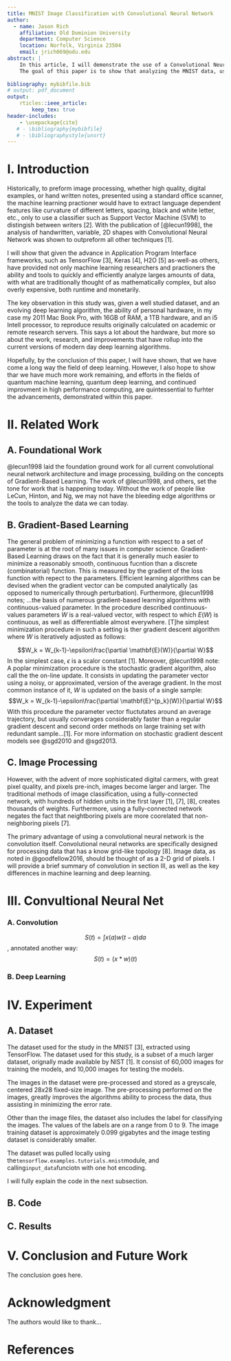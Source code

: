 ```yaml
---
title: MNIST Image Classification with Convolutional Neural Network
author:
  - name: Jason Rich
    affiliation: Old Dominion University
    department: Computer Science
    location: Norfolk, Virginia 23504
    email: jrich069@odu.edu
abstract: |
    In this article, I will demonstrate the use of a Convolutional Neural Networks (CNN) as a technique for image classification. The dataset used for this study is The MNIST database of handwritten digits, which contains a training set of 60,000 examples, and a test set of 10,000 example. The dataset is a subset of the larger set available from National Institute of Standards and Technology [1].
    The goal of this paper is to show that analyzing the MNIST data, using Anaconda's python 3.5 distribution, and Google's TensorFlow package for python3, on a standard laptop is not only possible, but also efficient, accurate, and certainly affordable. Moreover, I will show that CNN will converage in as little as 2000 steps, and that as the steps increase, the error rate draws closer and closer to zero, as the accuracy of the model grows closer and closer to 100%.
    
bibliography: mybibfile.bib
# output: pdf_document
output: 
    rticles::ieee_article:
        keep_tex: true
header-includes:
    - \usepackage{cite}
   # - \bibliography{mybibfile}
   # - \bibliographystyle{unsrt}
---
```



I. Introduction
=============
<!-- no \IEEEPARstart -->
Historically, to preform image processing, whether high quality, digital examples, or hand written notes, presented using a standard office scanner, the machine learning practioner would have to extract language dependent features like curvature of different letters, spacing, black and white letter, etc., only to use a classifier such as Support Vector Machine (SVM) to distingish between writers [2]. With the publication of [@lecun1998], the analysis of handwritten, variable, 2D shapes with Convolutional Neural Network was shown to outpreform all other techniques [1].

I will show that given the advance in Application Program Interface frameworks, such as TensorFlow [3], Keras [4], H2O [5] as-well-as others, have provided not only machine learning researchers and practioners the ability and tools to quickly and efficiently analyze larges amounts of data, with what are traditionally thought of as mathematically complex, but also overly expensive, both runtime and monetarily.

The key observation in this study was, given a well studied dataset, and an evolving deep learning algorithm, the ability of personal hardware, in my case my 2011 Mac Book Pro, with 16GB of RAM, a 1TB hardware, and an i5 Intell processor, to reproduce results originally calculated on academic or remote research servers. This says a lot about the hardware, but more so about the work, research, and improvements that have rollup into the current versions of modern day deep learning algorithms. 

Hopefully, by the conclusion of this paper, I will have shown, that we have come a long way the field of deep learning. However, I also hope to show thar we have much more work remaining, and efforts in the fields of quantum machine learning, quantum deep learning, and continued improvment in high performance computing, are quintessential to furhter the advancements, demonstrated within this paper. 
<!-- You must have at least 2 lines in the paragraph with the drop letter -->
<!-- (should never be an issue) -->

II. Related Work
=============

## A. Foundational Work                

@lecun1998 laid the foundation ground work for all current convolutional neural network architecture and image processing, building on the concepts of Gradient-Based Learning. The work of @lecun1998, and others, set the tone for work that is happening today. Without the work of people like LeCun, Hinton, and Ng, we may not have the bleeding edge algorithms or the tools to analyze the data we can today. 

## B. Gradient-Based Learning              

The general problem of minimizing a function with respect to a set of parameter is at the root of many issues in computer science. Gradient-Based Learning draws on the fact that it is generally much easier to minimize a reasonably smooth, continuous fucntion than a discrete (combinatorial) function. This is measured by the gradient of the loss function with repect to the parameters. Efficient learning algorithms can be devised when the gradient vector can be computed analytically (as opposed to numerically through perturbation). Furthermore, @lecun1998 notes; ...the basis of numerous gradient-based learning algorithms with continuous-valued parameter. In the procedure described continuous-values parameters $W$ is a real-valued vector, with respect to which $E(W)$ is continuous, as well as differentiable almost everywhere. [T]he simplest minimization procedure in such a setting is ther gradient descent algorithm where $W$ is iteratively adjusted as follows:

$$W_k = W_{k-1}-\epsilon\frac{\partial \mathbf{E}(W)}{\partial W}$$
In the simplest case, $\epsilon$ is a scalor constant [1]. Moreover, @lecun1998 note: A poplar minimization procedure is the stochastic gradient algorithm, also call the the on-line update. It consists in updating the parameter vector using a noisy, or approximated, version of the average gradient. In the most common instance of it, $W$ is updated on the basis of a single sample: 
$$W_k = W_{k-1}-\epsilon\frac{\partial \mathbf{E}^{p_k}(W)}{\partial W}$$
With this procedure the parameter vector fluctutates around an average trajectory, but usually converages considerably faster than a regular gradient descent and second order methods on large training set with redundant sample...[1]. For more information on stochastic gradient descent models see @sgd2010 and @sgd2013.


## C. Image Processing

However, with the advent of more sophisticated digital carmers, with great pixel quality, and pixels pre-inch, images become larger and larger. The traditional methods of image classification, using a fully-connected network, with hundreds of hidden units in the first layer [1], [7], [8], creates thousands of weights. Furthermore, using a fully-connected network negates the fact that neightboring pixels are more coorelated that non-neighboring pixels [7]. 

The primary advantage of using a convolutional neural network is the convolution itself. Convolutional neural networks are specifically designed for processing data that has a know grid-like topology [8]. Image data, as noted in @goodfellow2016, should be thought of as a 2-D grid of pixels. I will provide a brief summary of convolution in section III, as well as the key differences in machine learning and deep learning.    

III. Convultional Neural Net
=============

### A. Convolution      


$$S(t)=\int x(a)w(t-a)da$$
, annotated another way:    
$$S(t)= (x*w)(t)$$

### B. Deep Learning



IV. Experiment
=============

## A. Dataset

The dataset used for the study in the MNIST [3], extracted using TensorFlow. The dataset used for this study, is a subset of a much larger dataset, orignally made available by NIST [1]. It consist of 60,000 images for training the models, and 10,000 images for testing the models. 

The images in the dataset were pre-processed and stored as a greyscale, centered $28x28$ fixed-size image. The pre-processing performed on the images, greatly improves the algorithms ability to process the data, thus assisting in minimizing the error rate. 

Other than the image files, the dataset also includes the label for classifying the images. The values of the labels are on a range from $0$ to $9$. The image training dataset is approximately $0.099$ gigabytes and the image testing dataset is considerably smaller. 

The dataset was pulled locally using the`tensorflow.examples.tutorials.mnist`module, and calling`input_data`funciotn with one hot encoding. 



I will fully explain the code in the next subsection.  


## B. Code

## C. Results

<!-- An example of a floating figure using the graphicx package. -->
<!-- Note that \label must occur AFTER (or within) \caption. -->
<!-- For figures, \caption should occur after the \includegraphics. -->
<!-- Note that IEEEtran v1.7 and later has special internal code that -->
<!-- is designed to preserve the operation of \label within \caption -->
<!-- even when the captionsoff option is in effect. However, because -->
<!-- of issues like this, it may be the safest practice to put all your -->
<!-- \label just after \caption rather than within \caption{}. -->

<!-- Reminder: the "draftcls" or "draftclsnofoot", not "draft", class -->
<!-- option should be used if it is desired that the figures are to be -->
<!-- displayed while in draft mode. -->

<!-- \begin{figure}[!t] -->
<!-- \centering -->
<!-- \includegraphics[width=2.5in]{myfigure} -->
<!-- where an .eps filename suffix will be assumed under latex,  -->
<!-- and a .pdf suffix will be assumed for pdflatex; or what has been declared -->
<!-- via \DeclareGraphicsExtensions. -->
<!-- \caption{Simulation results for the network.} -->
<!-- \label{fig_sim} -->
<!-- \end{figure} -->

<!-- Note that the IEEE typically puts floats only at the top, even when this -->
<!-- results in a large percentage of a column being occupied by floats. -->


<!-- An example of a double column floating figure using two subfigures. -->
<!-- (The subfig.sty package must be loaded for this to work.) -->
<!-- The subfigure \label commands are set within each subfloat command, -->
<!-- and the \label for the overall figure must come after \caption. -->
<!-- \hfil is used as a separator to get equal spacing. -->
<!-- Watch out that the combined width of all the subfigures on a  -->
<!-- line do not exceed the text width or a line break will occur. -->

<!-- \begin{figure*}[!t] -->
<!-- \centering -->
<!-- \subfloat[Case I]{\includegraphics[width=2.5in]{box}% -->
<!-- \label{fig_first_case}} -->
<!-- \hfil -->
<!-- \subfloat[Case II]{\includegraphics[width=2.5in]{box}% -->
<!-- \label{fig_second_case}} -->
<!-- \caption{Simulation results for the network.} -->
<!-- \label{fig_sim} -->
<!-- \end{figure*} -->

<!-- Note that often IEEE papers with subfigures do not employ subfigure -->
<!-- captions (using the optional argument to \subfloat[]), but instead will -->
<!-- reference/describe all of them (a), (b), etc., within the main caption. -->
<!-- Be aware that for subfig.sty to generate the (a), (b), etc., subfigure -->
<!-- labels, the optional argument to \subfloat must be present. If a -->
<!-- subcaption is not desired, just leave its contents blank, -->
<!-- e.g., \subfloat[]. -->


<!-- An example of a floating table. Note that, for IEEE style tables, the -->
<!-- \caption command should come BEFORE the table and, given that table -->
<!-- captions serve much like titles, are usually capitalized except for words -->
<!-- such as a, an, and, as, at, but, by, for, in, nor, of, on, or, the, to -->
<!-- and up, which are usually not capitalized unless they are the first or -->
<!-- last word of the caption. Table text will default to \footnotesize as -->
<!-- the IEEE normally uses this smaller font for tables. -->
<!-- The \label must come after \caption as always. -->

<!-- \begin{table}[!t] -->
<!-- % increase table row spacing, adjust to taste -->
<!-- \renewcommand{\arraystretch}{1.3} -->
<!-- if using array.sty, it might be a good idea to tweak the value of -->
<!-- \extrarowheight as needed to properly center the text within the cells -->
<!-- \caption{An Example of a Table} -->
<!-- \label{table_example} -->
<!-- \centering -->
<!-- % Some packages, such as MDW tools, offer better commands for making tables -->
<!-- % than the plain LaTeX2e tabular which is used here. -->
<!-- \begin{tabular}{|c||c|} -->
<!-- \hline -->
<!-- One & Two\\ -->
<!-- \hline -->
<!-- Three & Four\\ -->
<!-- \hline -->
<!-- \end{tabular} -->
<!-- \end{table} -->


<!-- Note that the IEEE does not put floats in the very first column -->
<!-- - or typically anywhere on the first page for that matter. Also, -->
<!-- in-text middle ("here") positioning is typically not used, but it -->
<!-- is allowed and encouraged for Computer Society conferences (but -->
<!-- not Computer Society journals). Most IEEE journals/conferences use -->
<!-- top floats exclusively.  -->
<!-- Note that, LaTeX2e, unlike IEEE journals/conferences, places -->
<!-- footnotes above bottom floats. This can be corrected via the -->
<!-- \fnbelowfloat command of the stfloats package. -->


V. Conclusion and Future Work
============
The conclusion goes here.

<!-- conference papers do not normally have an appendix -->

Acknowledgment {#acknowledgment}
==============

The authors would like to thank...

<!-- Bibliography styles -->
<!-- =================== -->



\newpage
References {#references .numbered}
==========
